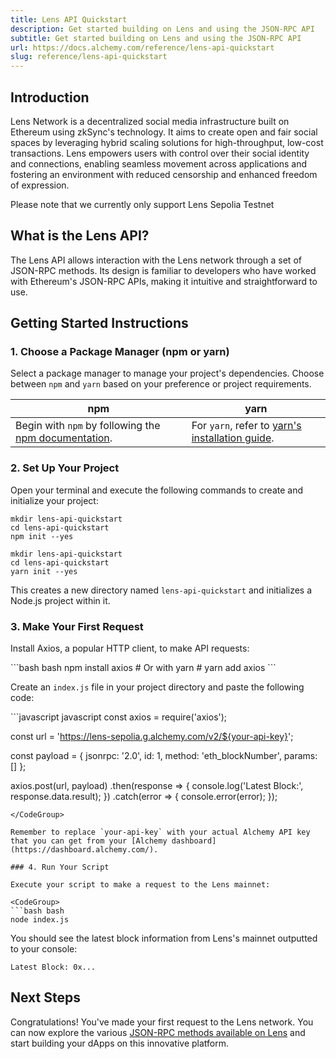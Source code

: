 ```yaml
---
title: Lens API Quickstart
description: Get started building on Lens and using the JSON-RPC API
subtitle: Get started building on Lens and using the JSON-RPC API
url: https://docs.alchemy.com/reference/lens-api-quickstart
slug: reference/lens-api-quickstart
---
```


## Introduction

Lens Network is a decentralized social media infrastructure built on Ethereum using zkSync's technology. It aims to create open and fair social spaces by leveraging hybrid scaling solutions for high-throughput, low-cost transactions. Lens empowers users with control over their social identity and connections, enabling seamless movement across applications and fostering an environment with reduced censorship and enhanced freedom of expression.

<Info>
  Please note that we currently only support Lens Sepolia Testnet
</Info>

## What is the Lens API?

The Lens API allows interaction with the Lens network through a set of JSON-RPC methods. Its design is familiar to developers who have worked with Ethereum's JSON-RPC APIs, making it intuitive and straightforward to use.

## Getting Started Instructions

### 1. Choose a Package Manager (npm or yarn)

Select a package manager to manage your project's dependencies. Choose between `npm` and `yarn` based on your preference or project requirements.

| npm                                                                                                                       | yarn                                                                                                |
| ------------------------------------------------------------------------------------------------------------------------- | --------------------------------------------------------------------------------------------------- |
| Begin with `npm` by following the [npm documentation](https://docs.npmjs.com/downloading-and-installing-node-js-and-npm). | For `yarn`, refer to [yarn's installation guide](https://classic.yarnpkg.com/lang/en/docs/install). |

### 2. Set Up Your Project

Open your terminal and execute the following commands to create and initialize your project:

```shell
mkdir lens-api-quickstart
cd lens-api-quickstart
npm init --yes
```

```shell
mkdir lens-api-quickstart
cd lens-api-quickstart
yarn init --yes
```

This creates a new directory named `lens-api-quickstart` and initializes a Node.js project within it.

### 3. Make Your First Request

Install Axios, a popular HTTP client, to make API requests:

<CodeGroup>
  ```bash bash
  npm install axios
  # Or with yarn
  # yarn add axios
  ```
</CodeGroup>

Create an `index.js` file in your project directory and paste the following code:

<CodeGroup>
  ```javascript javascript
  const axios = require('axios');

  const url = 'https://lens-sepolia.g.alchemy.com/v2/${your-api-key}';

  const payload = {
    jsonrpc: '2.0',
    id: 1,
    method: 'eth_blockNumber',
    params: []
  };

  axios.post(url, payload)
    .then(response => {
      console.log('Latest Block:', response.data.result);
    })
    .catch(error => {
      console.error(error);
    });
  ```
</CodeGroup>

Remember to replace `your-api-key` with your actual Alchemy API key that you can get from your [Alchemy dashboard](https://dashboard.alchemy.com/).

### 4. Run Your Script

Execute your script to make a request to the Lens mainnet:

<CodeGroup>
  ```bash bash
  node index.js
  ```
</CodeGroup>

You should see the latest block information from Lens's mainnet outputted to your console:

```shell
Latest Block: 0x...
```

## Next Steps

Congratulations! You've made your first request to the Lens network. You can now explore the various [JSON-RPC methods available on Lens](/reference/lens-api-endpoints) and start building your dApps on this innovative platform.
